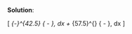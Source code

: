 \color{blue}

**Solution**:

\[
\int_{-\infty}^{42.5} \frac{1}{\sqrt{2\pi 5^2}}
\exp\left\{ - \frac{(x - 50)^2}{2\times 5^2}\right\}\, dx
+ 
\int_{57.5}^{\infty} \frac{1}{\sqrt{2\pi 5^2}}
\exp\left\{ - \frac{(x - 50)^2}{2\times 5^2}\right\}\, dx
\]

\color{black}



